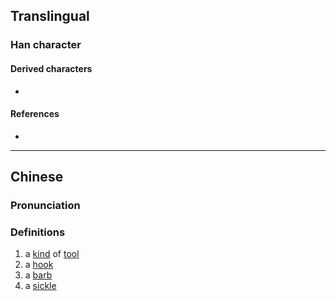 {{character info}}
==Translingual==

===Han character===
{{Han char|rn=18|rad=刀|as=12|sn=14|four=|canj=NTLN|ids=⿰登刂}}

====Derived characters====
* {{l|mul|[[𢷚]]}}

====References====
* {{Han ref|kx=0143.410|hdz=10356.130|uh=3501|ud=13569}}

----

==Chinese==
{{zh-forms}}

===Pronunciation===
{{zh-pron
|m=dēng
|m-s=
|c=daang1,taang1
|c-t=
|g=
|h=pfs=
|j=
|md=
|mn=
|mn-t=
|w=
|x=
|mc=y
|oc=y
|cat=n
}}

===Definitions===
{{zh-hanzi}}

# a [[kind]] of [[tool]]
# a [[hook]]
# a [[barb]]
# a [[sickle]]
